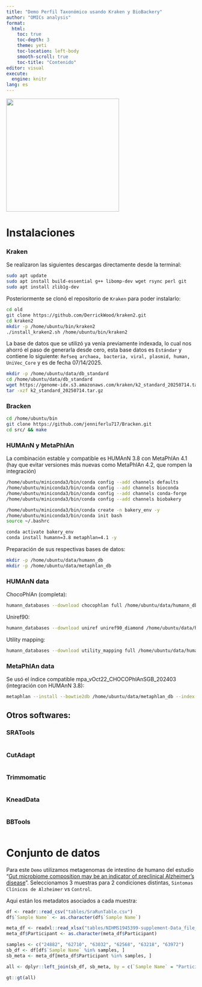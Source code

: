 ```yaml
---
title: "Demo Perfil Taxonómico usando Kraken y BioBackery"
author: "OMICs analysis"
format: 
  html:
    toc: true
    toc-depth: 3
    theme: yeti
    toc-location: left-body
    smooth-scroll: true
    toc-title: "Contenido"
editor: visual
execute:
  engine: knitr
lang: es
---
```


![](images/logo_OAN_for_white.png){fig-align="center" width="300"}

# Instalaciones

### Kraken

Se realizaron las siguientes descargas directamente desde la terminal:

```bash
sudo apt update
sudo apt install build-essential g++ libomp-dev wget rsync perl git
sudo apt install zlib1g-dev
```

Posteriormente se clonó el repositorio de `Kraken` para poder instalarlo:

```bash
cd old 
git clone https://github.com/DerrickWood/kraken2.git
cd kraken2
mkdir -p /home/ubuntu/bin/kraken2
./install_kraken2.sh /home/ubuntu/bin/kraken2
```

La base de datos que se utilizó ya venía previamente indexada, lo cual nos ahorró el paso de generarla desde cero, esta base datos es `Estándar` y contiene lo siguiente: `Refseq archaea, bacteria, viral, plasmid, human, UniVec_Core` y es de fecha 07/14/2025.

```bash
mkdir -p /home/ubuntu/data/db_standard
cd /home/ubuntu/data/db_standard 
wget https://genome-idx.s3.amazonaws.com/kraken/k2_standard_20250714.tar.gz
tar -xzf k2_standard_20250714.tar.gz
```

### Bracken

```bash
cd /home/ubuntu/bin
git clone https://github.com/jenniferlu717/Bracken.git
cd src/ && make
```

### HUMAnN y MetaPhlAn

La combinación estable y compatible es HUMAnN 3.8 con MetaPhlAn 4.1 (hay que evitar versiones más nuevas como MetaPhlAn 4.2, que rompen la integración)

```bash
/home/ubuntu/miniconda3/bin/conda config --add channels defaults
/home/ubuntu/miniconda3/bin/conda config --add channels bioconda
/home/ubuntu/miniconda3/bin/conda config --add channels conda-forge
/home/ubuntu/miniconda3/bin/conda config --add channels biobakery
```

```bash
/home/ubuntu/miniconda3/bin/conda create -n bakery_env -y
/home/ubuntu/miniconda3/bin/conda init bash
source ~/.bashrc
```

```bash
conda activate bakery_env
conda install humann=3.8 metaphlan=4.1 -y

```

Preparación de sus respectivas bases de datos:

```bash
mkdir -p /home/ubuntu/data/humann_db    
mkdir -p /home/ubuntu/data/metaphlan_db 
```

### HUMAnN data

ChocoPhlAn (completa):

```bash
humann_databases --download chocophlan full /home/ubuntu/data/humann_db --update-config yes 
```

Uniref90:

```bash
humann_databases --download uniref uniref90_diamond /home/ubuntu/data/humann_db --update-config yes
```

Utility mapping:

```bash
humann_databases --download utility_mapping full /home/ubuntu/data/humann_db --update-config yes
```

### MetaPhlAn data

Se usó el índice compatible mpa_vOct22_CHOCOPhlAnSGB_202403 (integración con HUMAnN 3.8):

```bash
metaphlan --install --bowtie2db /home/ubuntu/data/metaphlan_db --index mpa_vOct22_CHOCOPhlAnSGB_202403
```

## Otros softwares:

### SRATools

```bash

```

### CutAdapt

```bash

```

### Trimmomatic

```bash

```

### KneadData

```bash

```

### BBTools

```bash

```

# Conjunto de datos

Para este `Demo` utilizamos metagenomas de intestino de humano del estudio "[Gut microbiome composition may be an indicator of preclinical Alzheimer’s disease](https://pmc.ncbi.nlm.nih.gov/articles/PMC10680783/#S8)". Seleccionamos 3 muestras para 2 condiciones distintas, `Sintomas Clínicos de Alzheimer` vs `Control`.

Aqui están los metadatos asociados a cada muestra:

```r
df <- readr::read_csv("tables/SraRunTable.csv")
df$`Sample Name` <- as.character(df$`Sample Name`)

meta_df <- readxl::read_xlsx("tables/NIHMS1945399-supplement-Data_file_S1_version2.xlsx", sheet = 1) 
meta_df$Participant <- as.character(meta_df$Participant)

samples <- c("24882", "62710", "63032", "62568", "63218", "63972")
sb_df <- df[df$`Sample Name` %in% samples, ]
sb_meta <- meta_df[meta_df$Participant %in% samples, ]

all <- dplyr::left_join(sb_df, sb_meta, by = c(`Sample Name` = "Participant"))

gt::gt(all)
```
